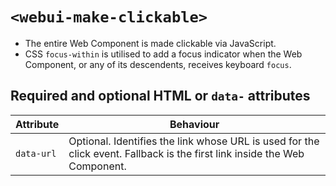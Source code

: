 
<Meta of={WebUIMakeClickable} />

# `<webui-make-clickable>`
- The entire Web Component is made clickable via JavaScript.
- CSS `focus-within` is utilised to add a focus indicator when the Web Component, or any of its descendents, receives keyboard `focus`.

<Canvas of={WebUIMakeClickable.WebUIMakeClickable} />

## Required and optional HTML  or `data-` attributes

Attribute | Behaviour
--- | ---
`data-url` | Optional. Identifies the link whose URL is used for the click event. Fallback is the first link inside the Web Component.
